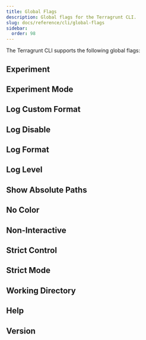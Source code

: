```yaml
---
title: Global Flags
description: Global flags for the Terragrunt CLI.
slug: docs/reference/cli/global-flags
sidebar:
  order: 98
---
```



The Terragrunt CLI supports the following global flags:

## Experiment

<Flag name="experiment" />

## Experiment Mode

<Flag name="experiment-mode" />

## Log Custom Format

<Flag name="log-custom-format" />

## Log Disable

<Flag name="log-disable" />

## Log Format

<Flag name="log-format" />

## Log Level

<Flag name="log-level" />

## Show Absolute Paths

<Flag name="log-show-abs-paths" />

## No Color

<Flag name="no-color" />

## Non-Interactive

<Flag name="non-interactive" />

## Strict Control

<Flag name="strict-control" />

## Strict Mode

<Flag name="strict-mode" />

## Working Directory

<Flag name="working-dir" />

## Help

<Flag name="help" />

## Version

<Flag name="version" />
